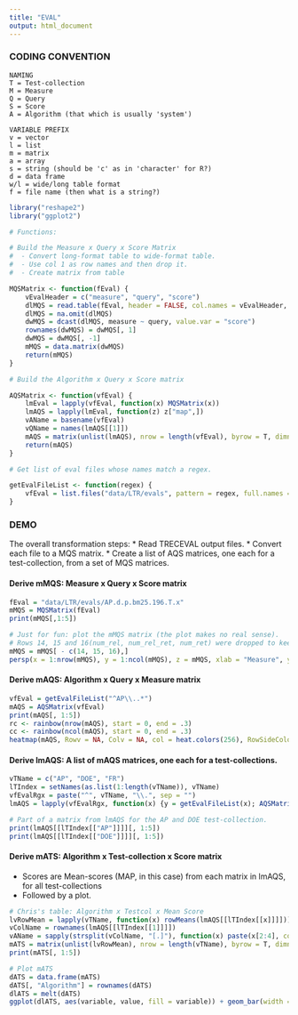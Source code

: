 ```yaml
---
title: "EVAL"
output: html_document
---
```


### CODING CONVENTION
 
	NAMING
	T = Test-collection  
	M = Measure  
	Q = Query  
	S = Score
	A = Algorithm (that which is usually 'system')
 
	VARIABLE PREFIX
	v = vector
	l = list
	m = matrix
	a = array
	s = string (should be 'c' as in 'character' for R?)
	d = data frame
	w/l = wide/long table format
	f = file name (then what is a string?)

```r
library("reshape2")
library("ggplot2")

# Functions:

# Build the Measure x Query x Score Matrix
#  - Convert long-format table to wide-format table.
#  - Use col 1 as row names and then drop it.
#  - Create matrix from table

MQSMatrix <- function(fEval) {
    vEvalHeader = c("measure", "query", "score")
    dlMQS = read.table(fEval, header = FALSE, col.names = vEvalHeader, na.strings = c("runid", "all"))
    dlMQS = na.omit(dlMQS)
    dwMQS = dcast(dlMQS, measure ~ query, value.var = "score")
    rownames(dwMQS) = dwMQS[, 1]
    dwMQS = dwMQS[, -1]
    mMQS = data.matrix(dwMQS)
    return(mMQS)
}

# Build the Algorithm x Query x Score matrix

AQSMatrix <- function(vfEval) {
    lmEval = lapply(vfEval, function(x) MQSMatrix(x))
    lmAQS = lapply(lmEval, function(z) z["map",])
    vAName = basename(vfEval)
    vQName = names(lmAQS[[1]])
    mAQS = matrix(unlist(lmAQS), nrow = length(vfEval), byrow = T, dimnames = list(vAName, vQName))
    return(mAQS)
}

# Get list of eval files whose names match a regex.

getEvalFileList <- function(regex) {
    vfEval = list.files("data/LTR/evals", pattern = regex, full.names = TRUE)
}
```


### DEMO

The overall transformation steps:
* Read TRECEVAL output files.
* Convert each file to a MQS matrix.
* Create a list of AQS matrices, one each for a test-collection, from a set of MQS matrices.


#### Derive mMQS: Measure x Query x Score matrix

```r
fEval = "data/LTR/evals/AP.d.p.bm25.196.T.x"
mMQS = MQSMatrix(fEval)
print(mMQS[,1:5])

# Just for fun: plot the mMQS matrix (the plot makes no real sense).
# Rows 14, 15 and 16(num_rel, num_rel_ret, num_ret) were dropped to keep scores within a range that creates a decent picture.
mMQS = mMQS[ - c(14, 15, 16),]
persp(x = 1:nrow(mMQS), y = 1:ncol(mMQS), z = mMQS, xlab = "Measure", ylab = "Query", zlab = "Score", theta = 30, phi = 30, col = "lightblue", shade = 0.25, ticktype = "detailed")
```

#### Derive mAQS: Algorithm x Query x Measure matrix

```r
vfEval = getEvalFileList("^AP\\..*")
mAQS = AQSMatrix(vfEval)
print(mAQS[, 1:5])
rc <- rainbow(nrow(mAQS), start = 0, end = .3)
cc <- rainbow(ncol(mAQS), start = 0, end = .3)
heatmap(mAQS, Rowv = NA, Colv = NA, col = heat.colors(256), RowSideColor = rc, ColSideColors = cc)
```

#### Derive lmAQS: A list of mAQS matrices, one each for a test-collections.

```r
vTName = c("AP", "DOE", "FR")
lTIndex = setNames(as.list(1:length(vTName)), vTName)
vfEvalRgx = paste("^", vTName, "\\.", sep = "")
lmAQS = lapply(vfEvalRgx, function(x) {y = getEvalFileList(x); AQSMatrix(y)})

# Part of a matrix from lmAQS for the AP and DOE test-collection.
print(lmAQS[[lTIndex[["AP"]]]][, 1:5])
print(lmAQS[[lTIndex[["DOE"]]]][, 1:5])
```

#### Derive mATS: Algorithm x Test-collection x Score matrix

* Scores are Mean-scores (MAP, in this case) from each matrix in lmAQS, for all test-collections
* Followed by a plot.

```r

# Chris's table: Algorithm x Testcol x Mean Score
lvRowMean = lapply(vTName, function(x) rowMeans(lmAQS[[lTIndex[[x]]]]))
vColName = rownames(lmAQS[[lTIndex[[1]]]])
vAName = sapply(strsplit(vColName, "[.]"), function(x) paste(x[2:4], collapse = "."))
mATS = matrix(unlist(lvRowMean), nrow = length(vTName), byrow = T, dimnames = list(vTName, vAName))
print(mATS[, 1:5])

# Plot mATS
dATS = data.frame(mATS)
dATS[, "Algorithm"] = rownames(dATS)
dlATS = melt(dATS)
ggplot(dlATS, aes(variable, value, fill = variable)) + geom_bar(width = 0.4, stat = "identity") + facet_grid(Algorithm ~ .) + theme(strip.text.x = element_text(size = 8, angle = 90), axis.text.x = element_text(angle = 90, vjust = 0.5, size = 6))
```
